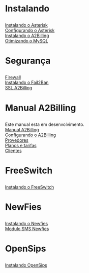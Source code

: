 <h1>Instalando</h1>
[[ Instalando o Asterisk ]]<br>
[[ Configurando o Asterisk]] <br>
[[ Instalando o A2Billing]]<br>
[[Otimizando o MySQL]] <br>

<h1>Segurança</h1>
[[Firewall]]<br>
[[ Instalando o Fail2Ban ]]<br>
[[ SSL A2Billing ]]<br>

<h1> Manual A2Billing </h1>

Este manual esta em desenvolvimento.<br>
[[ Manual A2Billing ]]<br>
[[ Configurando o A2Billing ]]<br>
[[ Provedores ]]<br>
[[ Planos e tarifas ]]<br>
[[ Clientes ]]<br>

<h1>  FreeSwitch </h1>

[[Instalando o FreeSwitch]] <br>

<h1>  NewFies </h1>

[[Instalando o Newfies]] <br>
[[Modulo SMS Newfies]] <br>

<h1> OpenSips </h1>

[[Instalando OpenSips]]<br>

